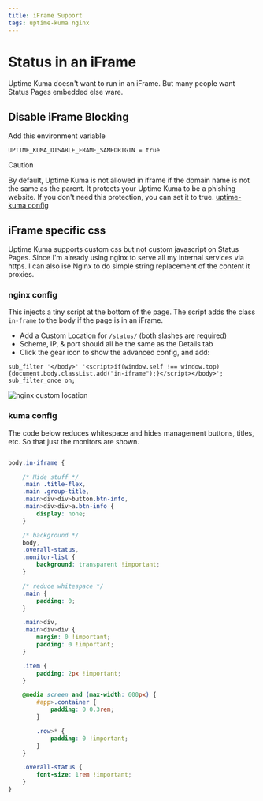 ```yaml
---
title: iFrame Support
tags: uptime-kuma nginx
---
```

# Status in an iFrame
Uptime Kuma doesn't want to run in an iFrame.  But many people want Status Pages embedded else ware.

## Disable iFrame Blocking
Add this environment variable
```dotenv
UPTIME_KUMA_DISABLE_FRAME_SAMEORIGIN = true
```
> [!CAUTION]
>
> By default, Uptime Kuma is not allowed in iframe if the domain name is not the same as the parent. It protects your Uptime Kuma to be a phishing website. If you don't need this protection, you can set it to true. [uptime-kuma config](https://github.com/louislam/uptime-kuma/wiki/Environment-Variables#server-environment-variables)

## iFrame specific css
Uptime Kuma supports custom css but not custom javascript on Status Pages.  Since I'm already using nginx to serve all my internal services via https.  I can also ise Nginx to do simple string replacement of the content it proxies.  

### nginx config
This injects a tiny script at the bottom of the page.  The script adds the class `in-frame` to the body if the page is in an iFrame.

* Add a Custom Location for `/status/` (both slashes are required)
* Scheme, IP, & port should all be the same as the Details tab
* Click the gear icon to show the advanced config, and add:
```text
sub_filter '</body>' '<script>if(window.self !== window.top) {document.body.classList.add("in-iframe");}</script></body>';
sub_filter_once on;
```

![nginx custom location](./img/nginx-kuma-hack.png)

### kuma config
The code below reduces whitespace and hides management buttons, titles, etc.  So that just the monitors are shown.

```css filename="Status page Custom CSS"

body.in-iframe {

    /* Hide stuff */
    .main .title-flex,
    .main .group-title,
    .main>div>div>button.btn-info,
    .main>div>div>a.btn-info {
        display: none;
    }

    /* background */
    body,
    .overall-status,
    .monitor-list {
        background: transparent !important;
    }

    /* reduce whitespace */
    .main {
        padding: 0;
    }

    .main>div,
    .main>div>div {
        margin: 0 !important;
        padding: 0 !important;
    }

    .item {
        padding: 2px !important;
    }

    @media screen and (max-width: 600px) {
        #app>.container {
            padding: 0 0.3rem;
        }

        .row>* {
            padding: 0 !important;
        }
    }

    .overall-status {
        font-size: 1rem !important;
    }
}
```